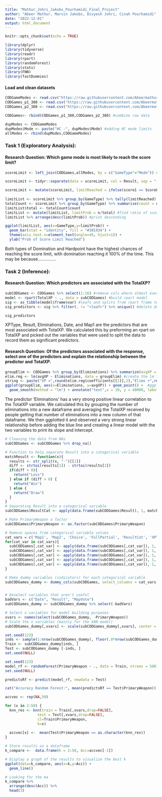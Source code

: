 ```yaml
---
title: "Mathur_Johri_Jakobs_Pourhamidi_Final_Project"
author: "Abeer Mathur, Marvin Jakobs, Divyesh Johri, Cinah Pourhamidi"
date: "2022-12-01"
output: html_document
---
```


```r
knitr::opts_chunk$set(echo = TRUE)
```


```r
library(dplyr)
library(tidyverse)
library(readr)
library(rpart)
library(randomForest)
library(stats)
library(FNN)
library(fastDummies)
```

#### Load and clean datasets
```r
CODGameModes <- read.csv("https://raw.githubusercontent.com/Abeermathur7/STAT380Final/main/CODGameModes.csv")
CODGames_p1_380 <- read.csv("https://raw.githubusercontent.com/Abeermathur7/STAT380Final/main/CODGames_p1_380.csv")
CODGames_p2_380 <- read.csv("https://raw.githubusercontent.com/Abeermathur7/STAT380Final/main/CODGames_p2_380.csv")

CODGames<- rbind(CODGames_p1_380,CODGames_p2_380) #combine raw data

dupModes <- CODGameModes
dupModes$Mode <- paste("HC -", dupModes$Mode) #adding HC mode limits
allModes <- rbind(dupModes,CODGameModes)
```

### Task 1 (Exploratory Analysis): 

#### Research Question: Which game mode is most likely to reach the score limit? 
```r
scoreLimit <- left_join(CODGames,allModes, by = c("GameType"="Mode")) #add score limit column

scoreLimit <- tidyr::separate(data = scoreLimit, col = Result, sep = "-", into = c("score1","score2")) #put each team score into individual columns

scoreLimit <- mutate(scoreLimit, limitReached = ifelse(score1 == ScoreLimit | score2 == ScoreLimit,1,0)) #note if either team reached the limit
         
limitList <- scoreLimit %>% group_by(GameType) %>% tally(limitReached) #group by and count games that reached score limit for each mode
totalCount <- scoreLimit %>% group_by(GameType) %>% summarise(count = n()) #total games of each mode played
limitList$total <- totalCount$count 
limitList <- mutate(limitList, limitProb = n/total) #find ratio of score limit reached to games played
limitList %>% arrange(desc(limitProb)) #print descending
```
```r
ggplot(limitList, aes(x=GameType,y=limitProb)) + 
  geom_bar(stat = "identity", fill = "#301934") + 
  theme(axis.text.x=element_text(angle=45, hjust=1)) +
  ylab("Prob of Score Limit Reached")
```

Both types of Domination and Hardpoint have the highest chances of reaching the score limit, with domination reaching it 100% of the time. This may be because...............

### Task 2 (Inference):

#### Research Question: Which predictors are associated with the TotalXP?
```r
subCODGames <- CODGames %>% select(1:16) #remove cols where almost every row is NA
model <- rpart(TotalXP ~ ., data = subCODGames) #build rpart model
sig <- as_tibble(model$frame$var) #leafs and splits from rpart frame to tibble
sig_predictors <- sig %>% filter(. != "<leaf>") %>% unique() #delete duplicate splits & all leafs for sig vars

sig_predictors
```

XPType, Result, Eliminations, Date, and Map1 are the predictors that are most associated with TotalXP. We calculated this by preforming an rpart on TotalXP and picked out the variables that were used to split the data to record them as significant predictors.

#### Research Question: Of the predictors associated with the response, select one of the predictors and explain the relationship between the predictor and TotalXP. 
```r
groupElim <- CODGames %>% group_by(Eliminations) %>% summarize(avgXP = mean(TotalXP)) #group by num of eliminations and average the TotalXP
elim.reg <- lm(avgXP ~ Eliminations, data = groupElim) #create the lm to report the slope/intercept later
string <- paste("XP =",round(elim.reg$coefficients[[2]],2),"Elims +",round(elim.reg$coefficients[[1]],2)) #turn lm coeff into a formula string
ggplot(groupElim, aes(x=Eliminations, y=avgXP)) + geom_point() +  #ggplot with method lm and the formula string created above
  geom_smooth(method = "lm") + annotate("text",x = 10, y = 40000, label = string,size = 4) 
```

The predictor 'Eliminations' has a very strong positive linear correlation to the TotalXP variable. We calculated this by grouping the number of eliminations into a new dataframe and averaging the TotalXP received by people getting that number of eliminations into a new column of that dataframe. We then ggplotted it and observed a very strong linear relationship before adding the blue line and creating a linear model with the two variables to print its slope and intercept.


```r
# Cleaning the data from NAs
subCODGames <- subCODGames %>% drop_na()

# Function to help separate Result into a categorical variable
matchResult <- function(x){
  results <- str_split(x, "-")[[1]]
  diff <- strtoi(results[1]) - strtoi(results[2])
  if(diff < 0){
    return("Loss")
  } else if (diff > 0) {
    return("Win")
  } else {
    return("Draw")
  }
}
# Separating Result into a categorical variable
subCODGames$ResultCat <- apply(data.frame(subCODGames$Result), 1, matchResult)

# Make PrimaryWeapon a factor
subCODGames$PrimaryWeapon <- as.factor(subCODGames$PrimaryWeapon)

# Remove spaces from categorical variable values
cat_vars = c('Map1', 'Map2', 'Choice', 'FullPartial', 'ResultCat', 'XPType', 'DidPlayerVote', 'GameType')
for(cat_var in cat_vars){
  subCODGames[,cat_var] <- apply(data.frame(subCODGames[,cat_var]), 1, str_replace_all, pattern=" ", replacement="_")
  subCODGames[,cat_var] <- apply(data.frame(subCODGames[,cat_var]), 1, str_replace_all, pattern="-", replacement="_")
  subCODGames[,cat_var] <- apply(data.frame(subCODGames[,cat_var]), 1, str_replace_all, pattern="'", replacement="_")
  subCODGames[,cat_var] <- apply(data.frame(subCODGames[,cat_var]), 1, str_replace_all, pattern="%", replacement="percent")
  subCODGames[,cat_var] <- apply(data.frame(subCODGames[,cat_var]), 1, str_replace_all, pattern="\\+", replacement="plus")
}

# Make dummy variables (indicators) for each categorical variable
subCODGames_dummy <- dummy_cols(subCODGames, select_columns = cat_vars, remove_selected_columns = TRUE)


# Deselect variables that aren't useful
badVars <- c("Date", "Result", "MapVote")
subCODGames_dummy <- subCODGames_dummy %>% select(-badVars)
```


```r
# Select x variables for model building purposes
xvars <- names(select(subCODGames_dummy, -PrimaryWeapon))
# Scale the x variables (mainly for the kNN model)
subCODGames_dummy[,xvars] <- scale(subCODGames_dummy[,xvars], center = TRUE, scale = TRUE)

set.seed(123)
inds <- sample(1:nrow(subCODGames_dummy), floor(.8*nrow(subCODGames_dummy)))
Train <- subCODGames_dummy[inds, ]
Test <- subCODGames_dummy [-inds, ]
set.seed(NULL)
```

```r
set.seed(123)
model_rf <- randomForest(PrimaryWeapon ~ ., data = Train, ntrees = 500)
set.seed(NULL)

predictsRf <- predict(model_rf, newdata = Test)

cat("Accuracy Random Forest:", mean(predictsRf == Test$PrimaryWeapon))
```

```r
accvec <- rep(NA,50)

for (x in 2:50) {
  knn_res <- knn(train = Train[,xvars,drop=FALSE], 
               test = Test[,xvars,drop=FALSE], 
               cl=Train$PrimaryWeapon,
               k=x)
  
  accvec[x] <-  mean(Test$PrimaryWeapon == as.character(knn_res))
}

# Store results as a dataframe
k_compare <-  data.frame(k = 2:50, Acc=accvec[-1])

# Display a graph of the results to visualize the best k
ggplot(data=k_compare, aes(x=k,y=Acc)) +
  geom_line()
```

```r
# Looking for the ma
k_compare %>%
  arrange(desc(Acc)) %>%
  head(3)
```




